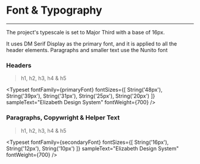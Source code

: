 
<Meta title="Styles/Typography"/>

# Font & Typography
---
The project's typescale is set to Major Third with a base of 16px.

It uses DM Serif Display as the primary font, and it is applied to all the header elements. Paragraphs and smaller text use the Nunito font

### Headers

> h1, h2, h3, h4 & h5

<Typeset
    fontFamily={primaryFont}
    fontSizes={[
        String('48px'), String('39px'), String('31px'), String('25px'), String('20px')
    ]}
    sampleText="Elizabeth Design System"
    fontWeight={700}
/>

### Paragraphs, Copywright & Helper Text

> h1, h2, h3, h4 & h5

<Typeset
    fontFamily={secondaryFont}
    fontSizes={[
        String('16px'), String('12px'), String('10px')
    ]}
    sampleText="Elizabeth Design System"
    fontWeight={700}
/>
